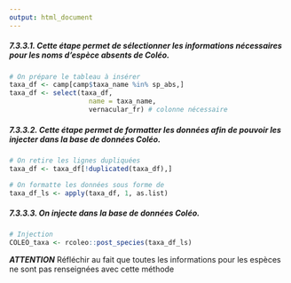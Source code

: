 ```yaml
---
output: html_document
---
```

##### **7.3.3.1.** Cette étape permet de sélectionner les informations nécessaires pour les noms d'espèce absents de Coléo.

```r
# On prépare le tableau à insérer
taxa_df <- camp[camp$taxa_name %in% sp_abs,]
taxa_df <- select(taxa_df,
                    name = taxa_name,
                    vernacular_fr) # colonne nécessaire
```
##### **7.3.3.2.** Cette étape permet de formatter les données afin de pouvoir les injecter dans la base de données Coléo.

```r
# On retire les lignes dupliquées
taxa_df <- taxa_df[!duplicated(taxa_df),] 

# On formatte les données sous forme de
taxa_df_ls <- apply(taxa_df, 1, as.list)
```
##### **7.3.3.3.** On injecte dans la base de données Coléo.
```r
# Injection
COLEO_taxa <- rcoleo::post_species(taxa_df_ls)
```

***ATTENTION*** Réfléchir au fait que toutes les informations pour les espèces ne sont pas renseignées avec cette méthode
